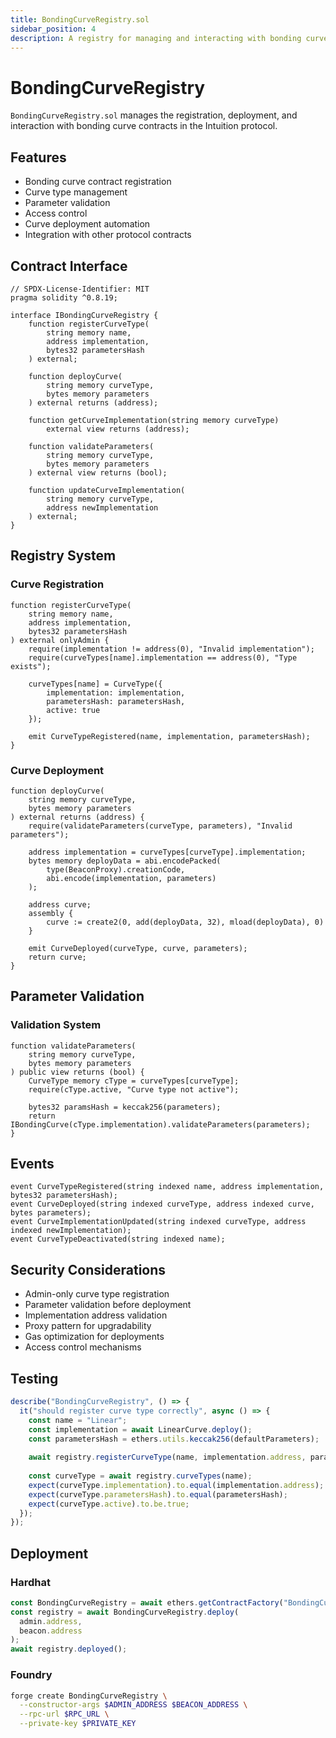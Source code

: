 ```yaml
---
title: BondingCurveRegistry.sol
sidebar_position: 4
description: A registry for managing and interacting with bonding curve contracts
---
```


# BondingCurveRegistry

`BondingCurveRegistry.sol` manages the registration, deployment, and interaction with bonding curve contracts in the Intuition protocol.

## Features

- Bonding curve contract registration
- Curve type management
- Parameter validation
- Access control
- Curve deployment automation
- Integration with other protocol contracts

## Contract Interface

```solidity
// SPDX-License-Identifier: MIT
pragma solidity ^0.8.19;

interface IBondingCurveRegistry {
    function registerCurveType(
        string memory name,
        address implementation,
        bytes32 parametersHash
    ) external;
    
    function deployCurve(
        string memory curveType,
        bytes memory parameters
    ) external returns (address);
    
    function getCurveImplementation(string memory curveType) 
        external view returns (address);
    
    function validateParameters(
        string memory curveType,
        bytes memory parameters
    ) external view returns (bool);
    
    function updateCurveImplementation(
        string memory curveType,
        address newImplementation
    ) external;
}
```

## Registry System

### Curve Registration
```solidity
function registerCurveType(
    string memory name,
    address implementation,
    bytes32 parametersHash
) external onlyAdmin {
    require(implementation != address(0), "Invalid implementation");
    require(curveTypes[name].implementation == address(0), "Type exists");
    
    curveTypes[name] = CurveType({
        implementation: implementation,
        parametersHash: parametersHash,
        active: true
    });
    
    emit CurveTypeRegistered(name, implementation, parametersHash);
}
```

### Curve Deployment
```solidity
function deployCurve(
    string memory curveType,
    bytes memory parameters
) external returns (address) {
    require(validateParameters(curveType, parameters), "Invalid parameters");
    
    address implementation = curveTypes[curveType].implementation;
    bytes memory deployData = abi.encodePacked(
        type(BeaconProxy).creationCode,
        abi.encode(implementation, parameters)
    );
    
    address curve;
    assembly {
        curve := create2(0, add(deployData, 32), mload(deployData), 0)
    }
    
    emit CurveDeployed(curveType, curve, parameters);
    return curve;
}
```

## Parameter Validation

### Validation System
```solidity
function validateParameters(
    string memory curveType,
    bytes memory parameters
) public view returns (bool) {
    CurveType memory cType = curveTypes[curveType];
    require(cType.active, "Curve type not active");
    
    bytes32 paramsHash = keccak256(parameters);
    return IBondingCurve(cType.implementation).validateParameters(parameters);
}
```

## Events

```solidity
event CurveTypeRegistered(string indexed name, address implementation, bytes32 parametersHash);
event CurveDeployed(string indexed curveType, address indexed curve, bytes parameters);
event CurveImplementationUpdated(string indexed curveType, address indexed newImplementation);
event CurveTypeDeactivated(string indexed name);
```

## Security Considerations

- Admin-only curve type registration
- Parameter validation before deployment
- Implementation address validation
- Proxy pattern for upgradability
- Gas optimization for deployments
- Access control mechanisms

## Testing

```typescript
describe("BondingCurveRegistry", () => {
  it("should register curve type correctly", async () => {
    const name = "Linear";
    const implementation = await LinearCurve.deploy();
    const parametersHash = ethers.utils.keccak256(defaultParameters);
    
    await registry.registerCurveType(name, implementation.address, parametersHash);
    
    const curveType = await registry.curveTypes(name);
    expect(curveType.implementation).to.equal(implementation.address);
    expect(curveType.parametersHash).to.equal(parametersHash);
    expect(curveType.active).to.be.true;
  });
});
```

## Deployment

### Hardhat
```typescript
const BondingCurveRegistry = await ethers.getContractFactory("BondingCurveRegistry");
const registry = await BondingCurveRegistry.deploy(
  admin.address,
  beacon.address
);
await registry.deployed();
```

### Foundry
```bash
forge create BondingCurveRegistry \
  --constructor-args $ADMIN_ADDRESS $BEACON_ADDRESS \
  --rpc-url $RPC_URL \
  --private-key $PRIVATE_KEY
``` 
